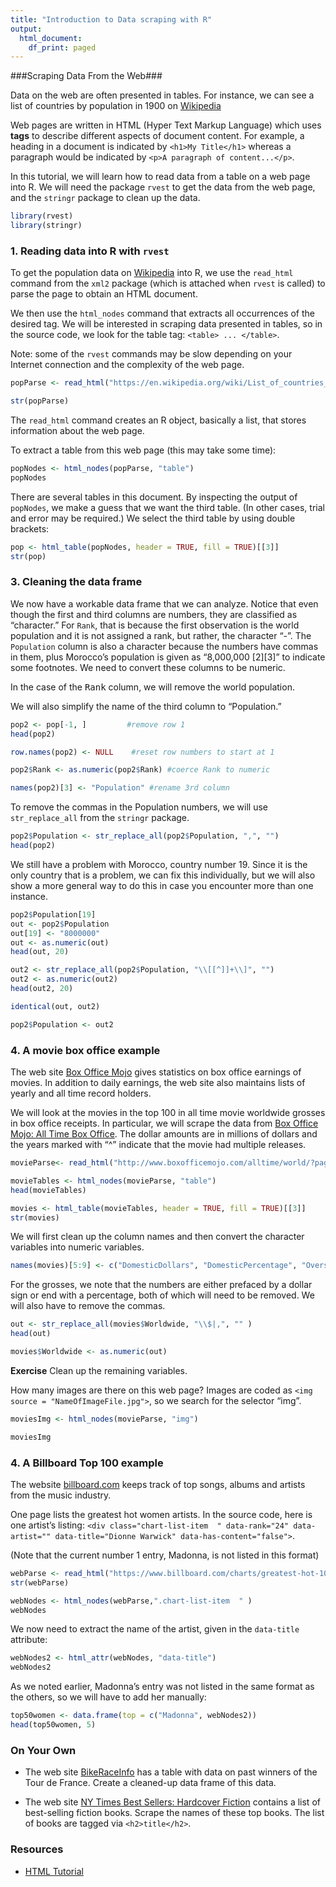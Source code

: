 ```yaml
---
title: "Introduction to Data scraping with R"
output:
  html_document:
    df_print: paged
---
```

###Scraping Data From the Web###


Data on the web are often presented in tables. For instance, we can see a list of countries by population in 1900 on [Wikipedia](https://en.wikipedia.org/wiki/List_of_countries_by_population_in_1900)


Web pages are written in HTML (Hyper Text Markup Language) which uses **tags** to describe different aspects of document content. For example, a heading in a document is indicated by `<h1>My Title</h1>` whereas a paragraph would be indicated by `<p>A paragraph of content...</p>`. 


In this tutorial, we will learn how to read data from a table on a web page into R. We will need the package `rvest` to get the data from the web page, and the `stringr` package to clean up the data.


```r
library(rvest)
library(stringr)
```


### 1. Reading data into R with `rvest`


To get the population data on  [Wikipedia](https://en.wikipedia.org/wiki/List_of_countries_by_population_in_1900) into R, we use the `read_html` command from the `xml2` package (which is attached when `rvest` is called) to parse the page to obtain an HTML document. 


We then use the `html_nodes` command that extracts all occurrences of the desired tag. We will be interested in scraping data presented in tables, so in the source code, we look for the table tag: `<table> ... </table>`.


Note: some of the `rvest` commands may be slow depending on your Internet connection and the complexity of the web page.


```r
popParse <- read_html("https://en.wikipedia.org/wiki/List_of_countries_by_population_in_1900")

str(popParse)
```


The `read_html` command creates an R object, basically a list, that stores information about the web page.


To extract a table from this web page (this may take some time):


```r
popNodes <- html_nodes(popParse, "table")
popNodes
```
There are several tables in this document. By inspecting the output of `popNodes`, we make a guess that we want the third table. (In other cases, trial and error may be required.) We select the third table by using double brackets:


```r
pop <- html_table(popNodes, header = TRUE, fill = TRUE)[[3]]
str(pop)

```

### 3. Cleaning the data frame


We now have a workable data frame that we can analyze. Notice that even though the first and third columns are numbers, they are classified as "character." For `Rank`, that is because the first observation is the world population and it is not assigned a rank, but rather, the character "-". The `Population` column is also a character because the numbers have commas in them, plus Morocco's population is given as "8,000,000 [2][3]" to indicate some footnotes. We need to convert these columns to be numeric.


In the case of the <tt>Rank</tt> column, we will remove the world population.


We will also simplify the name of the third column to "Population."


```r
pop2 <- pop[-1, ]         #remove row 1
head(pop2)

row.names(pop2) <- NULL    #reset row numbers to start at 1

pop2$Rank <- as.numeric(pop2$Rank) #coerce Rank to numeric

names(pop2)[3] <- "Population" #rename 3rd column
```


To remove the commas in the Population numbers, we will use `str_replace_all` from the `stringr` package.


```r
pop2$Population <- str_replace_all(pop2$Population, ",", "")
head(pop2)
```


We still have a problem with Morocco, country number 19. Since it is the only country that is a problem, we can fix this individually, but we will also show a more general way to do this in case you encounter more than one instance.


```r
pop2$Population[19]
out <- pop2$Population
out[19] <- "8000000"
out <- as.numeric(out)
head(out, 20)

out2 <- str_replace_all(pop2$Population, "\\[[^]]+\\]", "")
out2 <- as.numeric(out2)
head(out2, 20)

identical(out, out2)

pop2$Population <- out2
```


### 4. A movie box office example


The web site [Box Office Mojo](http://www.boxofficemojo.com) gives statistics on box office earnings of movies. In addition to daily earnings, the web site also maintains lists of yearly and all time record holders.


We will look at the movies in the top 100 in all time movie worldwide grosses in box office receipts. In particular, we will scrape the data from [Box Office Mojo: All Time Box Office](http://www.boxofficemojo.com/alltime/world/?pagenum=1). The dollar amounts are in millions of dollars and the years marked with "^" indicate that the movie had multiple releases.


```r
movieParse<- read_html("http://www.boxofficemojo.com/alltime/world/?pagenum=1")

movieTables <- html_nodes(movieParse, "table")
head(movieTables)

movies <- html_table(movieTables, header = TRUE, fill = TRUE)[[3]]
str(movies)
```


We will first clean up the column names and then convert the character variables into numeric variables. 


```r
names(movies)[5:9] <- c("DomesticDollars", "DomesticPercentage", "OverseasDollars", "OverseasPercentage", "Year")
```


For the grosses, we note that the numbers are either prefaced by a dollar sign or end with a percentage, both of which will need to be removed. We will also have to remove the commas.


```r
out <- str_replace_all(movies$Worldwide, "\\$|,", "" )
head(out)

movies$Worldwide <- as.numeric(out)
```


**Exercise** Clean up the remaining variables.


How many images are there on this web page? Images are coded as
`<img source = "NameOfImageFile.jpg">`, so we search for the selector "img".


```r
moviesImg <- html_nodes(movieParse, "img")

moviesImg
```
### 4.  A Billboard Top 100 example

The website [billboard.com](http://www.billboard.com)
keeps track of top songs, albums and artists from the music industry.


One page lists the greatest hot women artists. In the source code, here is one artist's listing:
`<div class="chart-list-item  " data-rank="24" data-artist="" data-title="Dionne Warwick" data-has-content="false">`.

(Note that the current number 1 entry, Madonna, is not listed in this format)

```r
webParse <- read_html("https://www.billboard.com/charts/greatest-hot-100-women-artists")
str(webParse)

webNodes <- html_nodes(webParse,".chart-list-item  " ) 
webNodes
```

We now need to extract the name of the artist, given in the `data-title` attribute:
```r
webNodes2 <- html_attr(webNodes, "data-title")
webNodes2
```

As we noted earlier, Madonna's entry was not listed in the same format as the others, so we will have to add her manually:

```r
top50women <- data.frame(top = c("Madonna", webNodes2))
head(top50women, 5)
```

### On Your Own


* The web site [BikeRaceInfo](http://www.bikeraceinfo.com/tdf/tdfstats.html) has a table with data on past winners of the Tour de France. Create a cleaned-up data frame of this data.

* The web site [NY Times Best Sellers: Hardcover Fiction](http://www.nytimes.com/books/best-sellers/hardcover-fiction) contains a list of best-selling fiction books. Scrape the names of these top books. The list of books are tagged via `<h2>title</h2>`.


### Resources

* [HTML Tutorial](www.w3schools.com)
